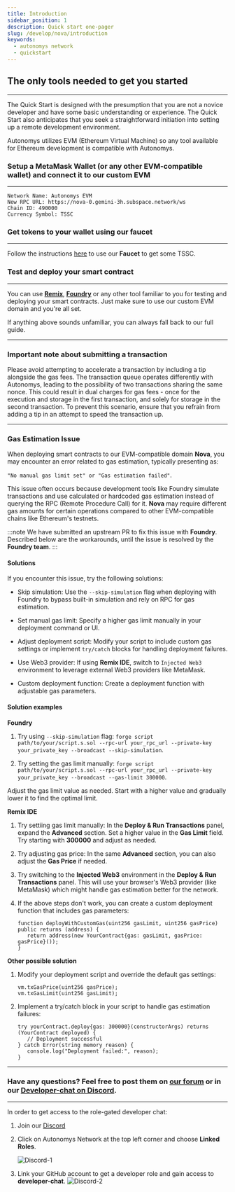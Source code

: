 ```yaml
---
title: Introduction
sidebar_position: 1
description: Quick start one-pager
slug: /develop/nova/introduction
keywords:
  - autonomys network
  - quickstart
---
```


## The only tools needed to get you started
---
The Quick Start is designed with the presumption that you are not a novice developer and have some basic understanding or experience. The Quick Start also anticipates that you seek a straightforward initiation into setting up a remote development environment.

Autonomys utilizes EVM (Ethereum Virtual Machine) so any tool available for Ethereum development is compatible with Autonomys.

### Setup a MetaMask Wallet (or any other EVM-compatible wallet) and connect it to our custom EVM
---
```
Network Name: Autonomys EVM
New RPC URL: https://nova-0.gemini-3h.subspace.network/ws
Chain ID: 490000
Currency Symbol: TSSC
```

### Get tokens to your wallet using our faucet
---
Follow the instructions [here](/develop/nova/faucet) to use our **Faucet** to get some TSSC.

### Test and deploy your smart contract
---
You can use **[Remix](https://remix.ethereum.org/)**, **[Foundry](https://book.getfoundry.sh/)** or any other tool familiar to you for testing and deploying your smart contracts. Just make sure to use our custom EVM domain and you're all set.

If anything above sounds unfamiliar, you can always fall back to our full guide. 

---
### Important note about submitting a transaction

Please avoid attempting to accelerate a transaction by including a tip alongside the gas fees. The transaction queue operates differently with Autonomys, leading to the possibility of two transactions sharing the same nonce. This could result in dual charges for gas fees - once for the execution and storage in the first transaction, and solely for storage in the second transaction. To prevent this scenario, ensure that you refrain from adding a tip in an attempt to speed the transaction up.

---
### Gas Estimation Issue

When deploying smart contracts to our EVM-compatible domain **Nova**, you may encounter an error related to gas estimation, typically presenting as:

`"No manual gas limit set" or "Gas estimation failed"`.

This issue often occurs because development tools like Foundry simulate transactions and use calculated or hardcoded gas estimation instead of querying the RPC (Remote Procedure Call) for it. **Nova** may require different gas amounts for certain operations compared to other EVM-compatible chains like Ethereum's testnets.

:::note
We have submitted an upstream PR to fix this issue with **Foundry**. Described below are the workarounds, until the issue is resolved by the **Foundry team**.
:::

#### Solutions

If you encounter this issue, try the following solutions:

- Skip simulation: Use the `--skip-simulation` flag when deploying with Foundry to bypass built-in simulation and rely on RPC for gas estimation.

- Set manual gas limit: Specify a higher gas limit manually in your deployment command or UI.

- Adjust deployment script: Modify your script to include custom gas settings or implement `try/catch` blocks for handling deployment failures.

- Use Web3 provider: If using **Remix IDE**, switch to `Injected Web3` environment to leverage external Web3 providers like MetaMask.

- Custom deployment function: Create a deployment function with adjustable gas parameters. 


#### Solution examples

**Foundry**

1. Try using `--skip-simulation` flag: `forge script path/to/your/script.s.sol --rpc-url your_rpc_url --private-key your_private_key --broadcast --skip-simulation`.

2. Try setting the gas limit manually: `forge script path/to/your/script.s.sol --rpc-url your_rpc_url --private-key your_private_key --broadcast --gas-limit 300000`.

Adjust the gas limit value as needed. Start with a higher value and gradually lower it to find the optimal limit.

**Remix IDE**

1. Try settiing gas limit manually: In the **Deploy & Run Transactions** panel, expand the **Advanced** section.
Set a higher value in the **Gas Limit** field. Try starting with **300000** and adjust as needed.

2. Try adjusting gas price: In the same **Advanced** section, you can also adjust the **Gas Price** if needed.

3. Try switching to the **Injected Web3** environment in the **Deploy & Run Transactions** panel. This will use your browser's Web3 provider (like MetaMask) which might handle gas estimation better for the network.

4. If the above steps don't work, you can create a custom deployment function that includes gas parameters:

   ```
   function deployWithCustomGas(uint256 gasLimit, uint256 gasPrice) public returns (address) {
      return address(new YourContract{gas: gasLimit, gasPrice: gasPrice}());
   }
   ```

**Other possible solution**

1. Modify your deployment script and override the default gas settings: 

   ```
   vm.txGasPrice(uint256 gasPrice);
   vm.txGasLimit(uint256 gasLimit);
   ```

2. Implement a try/catch block in your script to handle gas estimation failures:

   ```
   try yourContract.deploy{gas: 300000}(constructorArgs) returns (YourContract deployed) {
      // Deployment successful
   } catch Error(string memory reason) {
      console.log("Deployment failed:", reason);
   }
   ```

---

### Have any questions? Feel free to post them on [our forum](https://forum.autonomys.xyz/) or in our [Developer-chat on Discord](https://discord.gg/EAw6B48r).
---

In order to get access to the role-gated developer chat:
1. Join our [Discord](https://discord.gg/vhv5cEZN)
2. Click on Autonomys Network at the top left corner and choose **Linked Roles**.

   ![Discord-1](/img/developers/Discord-1.png)

3. Link your GitHub account to get a developer role and gain access to **developer-chat**. 
   ![Discord-2](/img/developers/Discord-2.png)